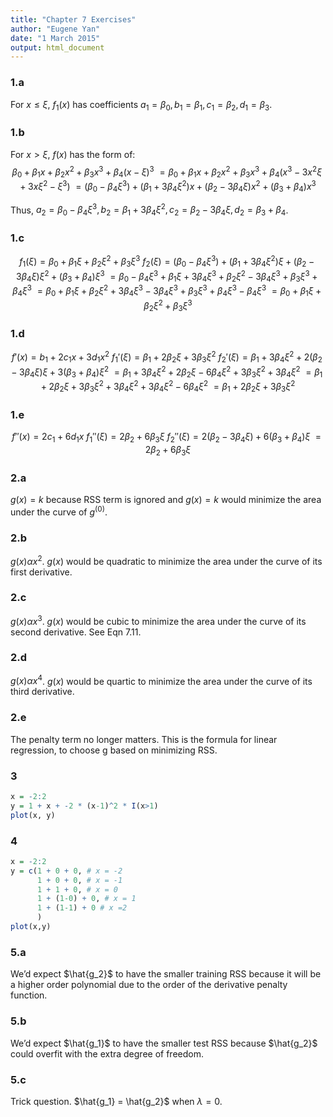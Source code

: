```yaml
---
title: "Chapter 7 Exercises"
author: "Eugene Yan"
date: "1 March 2015"
output: html_document
---
```


### 1.a
For $x \le \xi$, $f_1(x)$ has coefficients $a_1 = \beta_0, b_1 = \beta_1, c_1 = \beta_2, d_1 = \beta_3$.

### 1.b
For $x \gt \xi$, $f(x)$ has the form of: $$ \beta_0 + \beta_1 x + \beta_2 x^2 + \beta_3 x^3 + \beta_4 (x - \xi)^3 \ = \beta_0 + \beta_1 x + \beta_2 x^2 + \beta_3 x^3 + \beta_4 (x^3 - 3 x^2 \xi + 3 x \xi^2 - \xi^3) \ = (\beta_0 - \beta_4 \xi^3) + (\beta_1 + 3 \beta_4 \xi^2) x + (\beta_2 - 3 \beta_4 \xi) x^2 + (\beta_3 + \beta_4) x^3 $$

Thus, $a_2 = \beta_0 - \beta_4 \xi^3, b_2 = \beta_1 + 3 \beta_4 \xi^2, c_2 = \beta_2 - 3 \beta_4 \xi, d_2 = \beta_3 + \beta_4$.

### 1.c
$$ f_1(\xi) = \beta_0 + \beta_1 \xi + \beta_2 \xi^2 + \beta_3 \xi^3 \ f_2(\xi) = (\beta_0 - \beta_4 \xi^3) + (\beta_1 + 3 \beta_4 \xi^2) \xi + (\beta_2 - 3 \beta_4 \xi) \xi^2 + (\beta_3 + \beta_4) \xi^3 \ = \beta_0 - \beta_4 \xi^3 + \beta_1 \xi + 3 \beta_4 \xi^3 + \beta_2 \xi^2 - 3 \beta_4 \xi^3 + \beta_3 \xi^3 + \beta_4 \xi^3 \ = \beta_0 + \beta_1 \xi + \beta_2 \xi^2 + 3 \beta_4 \xi^3 - 3 \beta_4 \xi^3 + \beta_3 \xi^3 + \beta_4 \xi^3 - \beta_4 \xi^3 \ = \beta_0 + \beta_1 \xi + \beta_2 \xi^2 + \beta_3 \xi^3 $$

### 1.d
$$ f'(x) = b_1 + 2 c_1 x + 3 d_1 x^2 \ f_1'(\xi) = \beta_1 + 2 \beta_2 \xi + 3 \beta_3 \xi^2 \ f_2'(\xi) = \beta_1 + 3 \beta_4 \xi^2 + 2 (\beta_2 - 3 \beta_4 \xi) \xi + 3 (\beta_3 + \beta_4) \xi^2 \ = \beta_1 + 3 \beta_4 \xi^2 + 2 \beta_2 \xi - 6 \beta_4 \xi^2 + 3 \beta_3 \xi^2 + 3 \beta_4 \xi^2 \ = \beta_1 + 2 \beta_2 \xi + 3 \beta_3 \xi^2 + 3 \beta_4 \xi^2 + 3 \beta_4 \xi^2 - 6 \beta_4 \xi^2 \ = \beta_1 + 2 \beta_2 \xi + 3 \beta_3 \xi^2 $$

### 1.e
$$ f''(x) = 2 c_1 + 6 d_1 x \ f_1''(\xi) = 2 \beta_2 + 6 \beta_3 \xi \ f_2''(\xi) = 2 (\beta_2 - 3 \beta_4 \xi) + 6 (\beta_3 + \beta_4) \xi \ = 2 \beta_2 + 6 \beta_3 \xi $$

### 2.a
$g(x) = k$ because RSS term is ignored and $g(x) = k$ would minimize the area under the curve of $g^{(0)}$.

### 2.b
$g(x) \alpha x^2$. $g(x)$ would be quadratic to minimize the area under the curve of its first derivative.

### 2.c
$g(x) \alpha x^3$. $g(x)$ would be cubic to minimize the area under the curve of its second derivative. See Eqn 7.11.

### 2.d
$g(x) \alpha x^4$. $g(x)$ would be quartic to minimize the area under the curve of its third derivative.

### 2.e
The penalty term no longer matters. This is the formula for linear regression, to choose g based on minimizing RSS.

### 3
```r
x = -2:2
y = 1 + x + -2 * (x-1)^2 * I(x>1)
plot(x, y)
```

### 4
```r
x = -2:2
y = c(1 + 0 + 0, # x = -2
      1 + 0 + 0, # x = -1
      1 + 1 + 0, # x = 0
      1 + (1-0) + 0, # x = 1
      1 + (1-1) + 0 # x =2
      )
plot(x,y)
```

### 5.a
We'd expect $\hat{g_2}$ to have the smaller training RSS because it will be a higher order polynomial due to the order of the derivative penalty function.

### 5.b
We'd expect $\hat{g_1}$ to have the smaller test RSS because $\hat{g_2}$ could overfit with the extra degree of freedom.

### 5.c
Trick question. $\hat{g_1} = \hat{g_2}$ when $\lambda = 0$.

